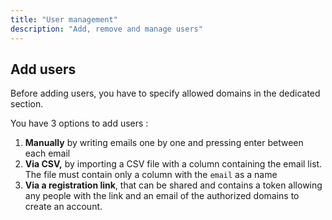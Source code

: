 ```yaml
---
title: "User management"
description: "Add, remove and manage users"
---
```


## Add users

<Warning>


Before adding users, you have to specify allowed domains in the dedicated section.

</Warning>

You have 3 options to add users : 

1. **Manually** by writing emails one by one and pressing enter between each email
2. **Via CSV,** by importing a CSV file with a column containing the email list. The file must contain only a column with the `email` as a name
3. **Via a registration link**, that can be shared and contains a token allowing any people with the link and an email of the authorized domains to create an account.